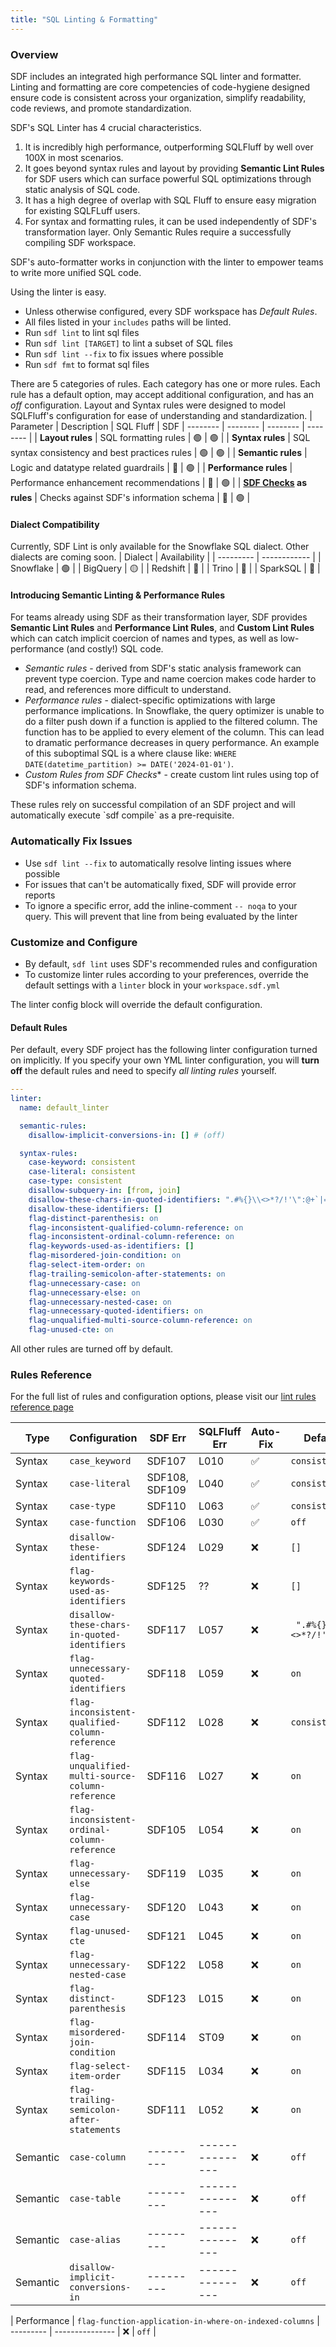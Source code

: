 ```yaml
---
title: "SQL Linting & Formatting"
---
```


### Overview

SDF includes an integrated high performance SQL linter and formatter. Linting and formatting are core competencies of code-hygiene designed ensure code is consistent across your organization, simplify readability, code reviews, and promote standardization.

SDF's SQL Linter has 4 crucial characteristics.
1. It is incredibly high performance, outperforming SQLFluff by well over 100X in most scenarios.
2. It goes beyond syntax rules and layout by providing **Semantic Lint Rules** for SDF users which can surface powerful SQL optimizations through static analysis of SQL code.
3. It has a high degree of overlap with SQL Fluff to ensure easy migration for existing SQLFLuff users.
4. For syntax and formatting rules, it can be used independently of SDF's transformation layer. Only Semantic Rules require a successfully compiling SDF workspace.

SDF's auto-formatter works in conjunction with the linter to empower teams to write more unified SQL code.

Using the linter is easy.
* Unless otherwise configured, every SDF workspace has *Default Rules*.
* All files listed in your `includes` paths will be linted.
* Run `sdf lint` to lint sql files
* Run `sdf lint [TARGET]` to lint a subset of SQL files
* Run `sdf lint --fix` to fix issues where possible
* Run `sdf fmt` to format sql files

There are 5 categories of rules. Each category has one or more rules. Each rule has a default option, may accept additional configuration, and has an *off* configuration. Layout and Syntax rules were designed to model SQLFluff's configuration for ease of understanding and standardization.
| Parameter | Description | SQL Fluff | SDF
| -------- | -------- | -------- | -------- |
| **Layout rules** | SQL formatting rules | 🟢 | 🟢 |
| **Syntax rules** | SQL syntax consistency and best practices rules | 🟢 | 🟢 |
| **Semantic rules** | Logic and datatype related guardrails | 🔴 | 🟢 |
| **Performance rules** | Performance enhancement recommendations | 🔴 | 🟢 |
| **[SDF Checks](/guide/data-quality/checks) as rules** | Checks against SDF's information schema | 🔴 | 🟢 |


#### Dialect Compatibility
Currently, SDF Lint is only available for the Snowflake SQL dialect. Other dialects are coming soon.
| Dialect   | Availability |
| --------- | ------------ | 
| Snowflake | 🟢           |
| BigQuery  | 🟡           |
| Redshift  | 🔴           |
| Trino     | 🔴           |
| SparkSQL  | 🔴           |

#### Introducing Semantic Linting & Performance Rules
For teams already using SDF as their transformation layer, SDF provides **Semantic Lint Rules** and **Performance Lint Rules**, and **Custom Lint Rules** which can catch implicit coercion of names and types, as well as low-performance (and costly!) SQL code.
- *Semantic rules* - derived from SDF's static analysis framework can prevent type coercion. Type and name coercion makes code harder to read, and references more difficult to understand.
- *Performance rules* - dialect-specific optimizations with large performance implications. In Snowflake, the query optimizer is unable to do a filter push down if a function is applied to the filtered column. The function has to be applied to every element of the column. This can lead to dramatic performance decreases in query performance. An example of this suboptimal SQL is a where clause like: `WHERE DATE(datetime_partition) >= DATE('2024-01-01')`.
- *Custom Rules from SDF Checks** - create custom lint rules using top of SDF's information schema.

<Note>
These rules rely on successful compilation of an SDF project and will automatically execute `sdf compile` as a pre-requisite.
</Note>

### Automatically Fix Issues
- Use `sdf lint --fix` to automatically resolve linting issues where possible
- For issues that can't be automatically fixed, SDF will provide error reports
- To ignore a specific error, add the inline-comment `-- noqa` to your query. This will prevent that line from being evaluated by the linter

### Customize and Configure 
- By default, `sdf lint` uses SDF's recommended rules and configuration
- To customize linter rules according to your preferences, override the default settings with a `linter` block in your `workspace.sdf.yml`

<Note>
The linter config block will override the default configuration.
</Note>

#### Default Rules
Per default, every SDF project has the following linter configuration turned on implicitly. 
If you specify your own YML linter configuration, you will **turn off** the default rules and need to specify *all linting rules* yourself.

``` yml
---
linter: 
  name: default_linter

  semantic-rules:
    disallow-implicit-conversions-in: [] # (off) 

  syntax-rules:
    case-keyword: consistent 
    case-literal: consistent 
    case-type: consistent   
    disallow-subquery-in: [from, join] 
    disallow-these-chars-in-quoted-identifiers: ".#%{}\\<>*?/!'\":@+`|="
    disallow-these-identifiers: []  
    flag-distinct-parenthesis: on 
    flag-inconsistent-qualified-column-reference: on  
    flag-inconsistent-ordinal-column-reference: on  
    flag-keywords-used-as-identifiers: []  
    flag-misordered-join-condition: on 
    flag-select-item-order: on 
    flag-trailing-semicolon-after-statements: on  
    flag-unnecessary-case: on 
    flag-unnecessary-else: on 
    flag-unnecessary-nested-case: on 
    flag-unnecessary-quoted-identifiers: on  
    flag-unqualified-multi-source-column-reference: on  
    flag-unused-cte: on    
```

<Note>
All other rules are turned off by default.
</Note>

### Rules Reference

For the full list of rules and configuration options, please visit our 
[lint rules reference page](/reference/lint-rules)



| Type        | Configuration | SDF Err | SQLFluff Err | Auto-Fix |  Default
| ----------- | ------------- | --------- | --------------- | -------- | -------- |
| Syntax      | `case_keyword` | SDF107 | L010              |    ✅    | `consistent` |
| Syntax      | `case-literal` | SDF108, SDF109  | L040     |     ✅   | `consistent` |
| Syntax      | `case-type` | SDF110        | L063            |    ✅    | `consistent` |
| Syntax      | `case-function` | SDF106 | L030 |    ✅    | `off` |
| Syntax      | `disallow-these-identifiers` | SDF124 | L029 |    ❌    | `[]` |
| Syntax      | `flag-keywords-used-as-identifiers` | SDF125 | ?? |    ❌    | `[]` |
| Syntax      | `disallow-these-chars-in-quoted-identifiers` | SDF117 | L057 |    ❌    | ` ".#%{}\\<>*?/!'\":@+`|=" ` |
| Syntax      | `flag-unnecessary-quoted-identifiers` | SDF118 | L059 |    ❌    | `on` |
| Syntax      | `flag-inconsistent-qualified-column-reference` | SDF112 | L028 |    ❌    | `consistent` |
| Syntax      | `flag-unqualified-multi-source-column-reference` | SDF116 | L027 |    ❌    | `on` |
| Syntax      | `flag-inconsistent-ordinal-column-reference` | SDF105 | L054 |    ❌    | `on` |
| Syntax      | `flag-unnecessary-else` | SDF119 | L035 |    ❌    | `on` |
| Syntax      | `flag-unnecessary-case` | SDF120 | L043 |    ❌    | `on` |
| Syntax      | `flag-unused-cte` | SDF121 | L045 |    ❌    | `on` |
| Syntax      | `flag-unnecessary-nested-case` | SDF122 | L058 |    ❌    | `on` |
| Syntax      | `flag-distinct-parenthesis` | SDF123 | L015 |    ❌    | `on` |
| Syntax      | `flag-misordered-join-condition` | SDF114 | ST09 |    ❌    | `on` |
| Syntax      | `flag-select-item-order` | SDF115 | L034 |    ❌    | `on` |
| Syntax      | `flag-trailing-semicolon-after-statements` | SDF111 | L052 |    ❌    | `on` |
| Semantic    | `case-column` | --------- | --------------- |    ❌    | `off` |
| Semantic    | `case-table` | --------- | --------------- |    ❌    | `off` |
| Semantic    | `case-alias` | --------- | --------------- |    ❌    | `off` |
| Semantic    | `disallow-implicit-conversions-in` | --------- | --------------- |    ❌    | `off` |

| Performance | `flag-function-application-in-where-on-indexed-columns` | --------- | --------------- |    ❌    | `off` |
